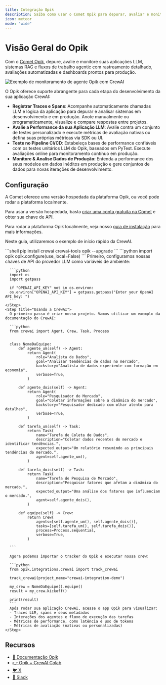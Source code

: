 ```yaml
---
title: Integração Opik
description: Saiba como usar o Comet Opik para depurar, avaliar e monitorar suas aplicações CrewAI com rastreamento abrangente, avaliações automatizadas e dashboards prontos para produção.
icon: meteor
mode: "wide"
---
```


# Visão Geral do Opik

Com o [Comet Opik](https://www.comet.com/docs/opik/), depure, avalie e monitore suas aplicações LLM, sistemas RAG e fluxos de trabalho agentic com rastreamento detalhado, avaliações automatizadas e dashboards prontos para produção.

<Frame caption="Dashboard do Agente Opik">
  <img src="/images/opik-crewai-dashboard.png" alt="Exemplo de monitoramento de agente Opik com CrewAI" />
</Frame>

O Opik oferece suporte abrangente para cada etapa do desenvolvimento da sua aplicação CrewAI:

- **Registrar Traces e Spans**: Acompanhe automaticamente chamadas LLM e lógica da aplicação para depurar e analisar sistemas em desenvolvimento e em produção. Anote manualmente ou programaticamente, visualize e compare respostas entre projetos.
- **Avalie a Performance da sua Aplicação LLM**: Avalie contra um conjunto de testes personalizado e execute métricas de avaliação nativas ou defina suas próprias métricas via SDK ou UI.
- **Teste no Pipeline CI/CD**: Estabeleça bases de performance confiáveis com os testes unitários LLM do Opik, baseados em PyTest. Execute avaliações online para monitoramento contínuo em produção.
- **Monitore & Analise Dados de Produção**: Entenda a performance dos seus modelos em dados inéditos em produção e gere conjuntos de dados para novas iterações de desenvolvimento.

## Configuração
A Comet oferece uma versão hospedada da plataforma Opik, ou você pode rodar a plataforma localmente.

Para usar a versão hospedada, basta [criar uma conta gratuita na Comet](https://www.comet.com/signup?utm_medium=github&utm_source=crewai_docs) e obter sua chave de API.

Para rodar a plataforma Opik localmente, veja nosso [guia de instalação](https://www.comet.com/docs/opik/self-host/overview/) para mais informações.

Neste guia, utilizaremos o exemplo de início rápido da CrewAI.

<Steps>
    <Step title="Instale os pacotes necessários">
      ```shell
      pip install crewai crewai-tools opik --upgrade
      ```
    </Step>
    <Step title="Configure o Opik">
      ```python
      import opik
      opik.configure(use_local=False)
      ```
    </Step>
    <Step title="Prepare o ambiente">
      Primeiro, configuramos nossas chaves de API do provedor LLM como variáveis de ambiente:
  
      ```python
      import os
      import getpass

      if "OPENAI_API_KEY" not in os.environ:
      os.environ["OPENAI_API_KEY"] = getpass.getpass("Enter your OpenAI API key: ")
      ```
    </Step>
    <Step title="Usando a CrewAI">
      O primeiro passo é criar nosso projeto. Vamos utilizar um exemplo da documentação do CrewAI:

      ```python
      from crewai import Agent, Crew, Task, Process


      class NomeDaEquipe:
          def agente_um(self) -> Agent:
              return Agent(
                  role="Analista de Dados",
                  goal="Analisar tendências de dados no mercado",
                  backstory="Analista de dados experiente com formação em economia",
                  verbose=True,
              )

          def agente_dois(self) -> Agent:
              return Agent(
                  role="Pesquisador de Mercado",
                  goal="Coletar informações sobre a dinâmica do mercado",
                  backstory="Pesquisador dedicado com olhar atento para detalhes",
                  verbose=True,
              )

          def tarefa_um(self) -> Task:
              return Task(
                  name="Tarefa de Coleta de Dados",
                  description="Coletar dados recentes do mercado e identificar tendências.",
                  expected_output="Um relatório resumindo as principais tendências do mercado.",
                  agent=self.agente_um(),
              )

          def tarefa_dois(self) -> Task:
              return Task(
                  name="Tarefa de Pesquisa de Mercado",
                  description="Pesquisar fatores que afetam a dinâmica do mercado.",
                  expected_output="Uma análise dos fatores que influenciam o mercado.",
                  agent=self.agente_dois(),
              )

          def equipe(self) -> Crew:
              return Crew(
                  agents=[self.agente_um(), self.agente_dois()],
                  tasks=[self.tarefa_um(), self.tarefa_dois()],
                  process=Process.sequential,
                  verbose=True,
              )

      ```

      Agora podemos importar o tracker do Opik e executar nossa crew:
  
      ```python
      from opik.integrations.crewai import track_crewai

      track_crewai(project_name="crewai-integration-demo")

      my_crew = NomeDaEquipe().equipe()
      result = my_crew.kickoff()

      print(result)
      ```
      Após rodar sua aplicação CrewAI, acesse o app Opik para visualizar:
      - Traces LLM, spans e seus metadados
      - Interações dos agentes e fluxo de execução das tarefas
      - Métricas de performance, como latência e uso de tokens
      - Métricas de avaliação (nativas ou personalizadas)
    </Step>
</Steps>

## Recursos

- [🦉 Documentação Opik](https://www.comet.com/docs/opik/)
- [👉 Opik + CrewAI Colab](https://colab.research.google.com/github/comet-ml/opik/blob/main/apps/opik-documentation/documentation/docs/cookbook/crewai.ipynb)
- [🐦 X](https://x.com/cometml)
- [💬 Slack](https://slack.comet.com/)